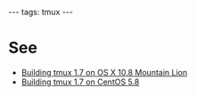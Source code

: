 ---
tags: tmux
---
= See =

* [[Building tmux 1.7 on OS X 10.8 Mountain Lion]]
* [[Building tmux 1.7 on CentOS 5.8]]

